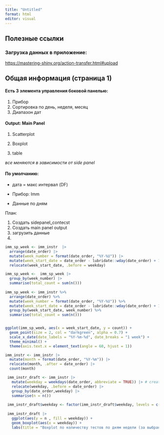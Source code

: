 ```yaml
---
title: "Untitled"
format: html
editor: visual
---
```


::: {.callout-important appearance="simple"}
# Полезные ссылки

### Загрузка данных в приложение:

<https://mastering-shiny.org/action-transfer.html#upload>
:::

::: {.callout-note appearance="simple"}
# Общая информация (страница 1)

#### Есть 3 элемента управления боковой панелью:

1.  Прибор
2.  Сортировка по день, неделя, месяц
3.  Диапазон дат

#### Output: Main Panel

1.  Scatterplot

2.  Boxplot

3.  table

*все меняются в зависимости от side panel*

#### По умолчанию:

-   дата = макс интервал (DF)

-   Прибор: Imm

-   Данные по дням

План:

1.  Создать sidepanel_contecst
2.  Создать main panel output
3.  загрузить данные
4.  
:::

```r

imm_sp_week <- imm_instr  |>
  arrange(date_order) |> 
  mutate(week_number = format(date_order, "%Y-%U")) |> 
  mutate(week_start_date = date_order - lubridate::wday(date_order) + 1) |> 
  relocate(week_start_date, .before = weekday)

imm_sp_week <-  imm_sp_week |> 
  group_by(week_number) |> 
  summarise(total_count = sum(n()))
           
imm_sp_week <- imm_instr %>%
  arrange(date_order) %>%
  mutate(week_number = format(date_order, "%Y-%U")) %>%
  mutate(week_start_date = date_order - lubridate::wday(date_order) + 1) %>%
  group_by(week_start_date, week_number) %>%
  summarise(total_count = sum(n()))


ggplot(imm_sp_week, aes(x = week_start_date, y = count)) +
  geom_point(size = 2, col = "darkgreen", alpha = 0.7) +
  scale_x_date(date_labels = "%Y-%m-%d", date_breaks = "1 week") +
  theme_minimal() +
  theme(axis.text.x = element_text(angle = 60, hjust = 1))
```

```r
imm_instr <- imm_instr |> 
  mutate(month = format(date_order, "%Y-%m")) |> 
  relocate(month, .after = date_order) |> 
  count(month)

```

```r

 imm_instr_draft <- imm_instr |> 
   mutate(weekday = weekdays(date_order, abbreviate = TRUE)) |> # create days of week
   relocate(weekday, .before = date_order) |> 
   group_by(date_order,weekday) |> 
   summarise(n = n())
 
 imm_instr_draft$weekday <- factor(imm_instr_draft$weekday, levels = c("Mon", "Tue", "Wed", "Thu", "Fri", "Sat", "Sun"))
 
 imm_instr_draft |> 
   ggplot(aes(y = n , fill = weekday)) +
   geom_boxplot(aes(x = weekday)) +
   labs(title = "Boxplot по количеству тестов по дням недели (за выбранный период)", y = "Количество тестов", x = "Дни недели")
```
